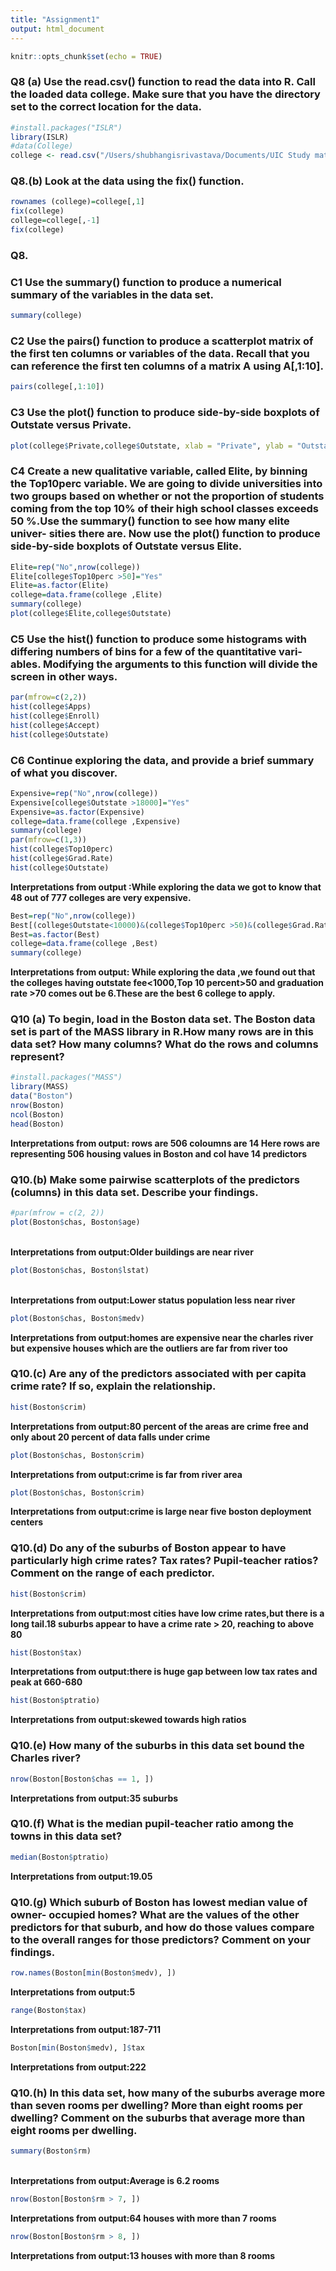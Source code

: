 ```yaml
---
title: "Assignment1"
output: html_document
---
```


```r
knitr::opts_chunk$set(echo = TRUE)
```

### Q8 (a) Use the read.csv() function to read the data into R. Call the loaded data college. Make sure that you have the directory set to the correct location for the data.


```r

#install.packages("ISLR")
library(ISLR)
#data(College)
college <- read.csv("/Users/shubhangisrivastava/Documents/UIC Study material/IDS 575/Asg-1/College.csv")
```
### Q8.(b) Look at the data using the fix() function. 
```r

rownames (college)=college[,1]
fix(college)
college=college[,-1]
fix(college)
```
### Q8.

### C1 Use the summary() function to produce a numerical summary of the variables in the data set.
```r
summary(college)
```
### C2 Use the pairs() function to produce a scatterplot matrix of the first ten columns or variables of the data. Recall that you can reference the first ten columns of a matrix A using A[,1:10].
```r
pairs(college[,1:10])
```

### C3 Use the plot() function to produce side-by-side boxplots of Outstate versus Private.

```r
plot(college$Private,college$Outstate, xlab = "Private", ylab = "Outstate") 
```

### C4 Create a new qualitative variable, called Elite, by binning the Top10perc variable. We are going to divide universities into two groups based on whether or not the proportion of students coming from the top 10% of their high school classes exceeds 50 %.Use the summary() function to see how many elite univer- sities there are. Now use the plot() function to produce side-by-side boxplots of Outstate versus Elite.
```r
Elite=rep("No",nrow(college))
Elite[college$Top10perc >50]="Yes"
Elite=as.factor(Elite)
college=data.frame(college ,Elite)
summary(college)
plot(college$Elite,college$Outstate)
```

### C5 Use the hist() function to produce some histograms with differing numbers of bins for a few of the quantitative vari- ables. Modifying the arguments to this function will divide the screen in other ways.

```r
par(mfrow=c(2,2))
hist(college$Apps)
hist(college$Enroll)
hist(college$Accept)
hist(college$Outstate)
```

### C6 Continue exploring the data, and provide a brief summary of what you discover.

```r
Expensive=rep("No",nrow(college))
Expensive[college$Outstate >18000]="Yes"
Expensive=as.factor(Expensive)
college=data.frame(college ,Expensive)
summary(college)
par(mfrow=c(1,3))
hist(college$Top10perc)
hist(college$Grad.Rate)
hist(college$Outstate)
```


**Interpretations from output :While exploring the data we got to know that 48 out of 777 colleges are very expensive.**

```r
Best=rep("No",nrow(college))
Best[(college$Outstate<10000)&(college$Top10perc >50)&(college$Grad.Rate>70)]="Yes"
Best=as.factor(Best)
college=data.frame(college ,Best)
summary(college)

```


**Interpretations from output: While exploring the data ,we found out that the colleges having outstate fee<1000,Top 10 percent>50 and graduation rate >70 comes out be 6.These are the best 6 college to apply.**

### Q10 (a) To begin, load in the Boston data set. The Boston data set is part of the MASS library in R.How many rows are in this data set? How many columns? What do the rows and columns represent?

```r

#install.packages("MASS")
library(MASS)
data("Boston")
nrow(Boston)
ncol(Boston)
head(Boston)
```
**Interpretations from output:
rows are 506
coloumns are 14
Here rows are representing 506 housing values in Boston and col have 14 predictors**

### Q10.(b) Make some pairwise scatterplots of the predictors (columns) in this data set. Describe your findings.
```r
#par(mfrow = c(2, 2))
plot(Boston$chas, Boston$age)
```
<br>**Interpretations from output:Older buildings are near river**
```r
plot(Boston$chas, Boston$lstat)
```
<br>
**Interpretations from output:Lower status population less near river**
```r
plot(Boston$chas, Boston$medv)
```


**Interpretations from output:homes are expensive near the charles river but expensive houses which are the outliers are far from river too**
  
### Q10.(c) Are any of the predictors associated with per capita crime rate? If so, explain the relationship.
```r
hist(Boston$crim)
```


**Interpretations from output:80 percent of the areas are crime free  and only about 20 percent of data falls under crime**
```r
plot(Boston$chas, Boston$crim)
```

**Interpretations from output:crime is far from river area**
```r
plot(Boston$chas, Boston$crim)
```


**Interpretations from output:crime is large near five boston deployment centers**

### Q10.(d) Do any of the suburbs of Boston appear to have particularly high crime rates? Tax rates? Pupil-teacher ratios? Comment on the range of each predictor.
```r
hist(Boston$crim)
```


**Interpretations from output:most cities have low crime rates,but there is a long tail.18 suburbs appear to have a crime rate > 20, reaching to above 80**
```r
hist(Boston$tax)
```


**Interpretations from output:there is huge gap between low tax rates and  peak at 660-680**
```r
hist(Boston$ptratio)
```


**Interpretations from output:skewed towards high ratios**


### Q10.(e) How many of the suburbs in this data set bound the Charles river?
```r
nrow(Boston[Boston$chas == 1, ])
```


**Interpretations from output:35 suburbs**

### Q10.(f) What is the median pupil-teacher ratio among the towns in this data set?
```r
median(Boston$ptratio)
```


**Interpretations from output:19.05**

### Q10.(g) Which suburb of Boston has lowest median value of owner- occupied homes? What are the values of the other predictors for that suburb, and how do those values compare to the overall ranges for those predictors? Comment on your findings.
```r
row.names(Boston[min(Boston$medv), ])
```


**Interpretations from output:5**
```r
range(Boston$tax)
```


**Interpretations from output:187-711**
```r
Boston[min(Boston$medv), ]$tax
```


**Interpretations from output:222**

### Q10.(h) In this data set, how many of the suburbs average more than seven rooms per dwelling? More than eight rooms per dwelling? Comment on the suburbs that average more than eight rooms per dwelling.
```r
summary(Boston$rm)
```
<br>
**Interpretations from output:Average is 6.2 rooms**
```r
nrow(Boston[Boston$rm > 7, ])
```

**Interpretations from output:64 houses with more than 7 rooms**
```r
nrow(Boston[Boston$rm > 8, ])
```

**Interpretations from output:13 houses with more than 8 rooms**
